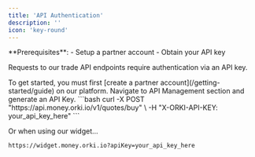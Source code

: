 ```yaml
---
title: 'API Authentication'
description: ''
icon: 'key-round'
---
```


<Info>
  **Prerequisites**:
  - Setup a partner account
  - Obtain your API key
</Info>

Requests to our trade API endpoints require authentication via an API key.  

<Steps>
<Step title="Create a Partner Account">
To get started, you must first [create a partner account](/getting-started/guide) on our platform.
</Step>

<Step title="Obtain Your API Key">
Navigate to API Management section and generate an API Key.  

</Step>

<Step title="Use the API Key in requests to the trade API endpoints">
```bash
curl -X POST "https://api.money.orki.io/v1/quotes/buy" \
  -H "X-ORKI-API-KEY: your_api_key_here"
```

Or when using our widget...

```bash
https://widget.money.orki.io?apiKey=your_api_key_here
```
</Step>
</Steps>



